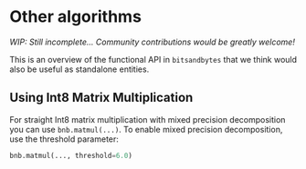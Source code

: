 # Other algorithms
_WIP: Still incomplete... Community contributions would be greatly welcome!_

This is an overview of the functional API in `bitsandbytes` that we think would also be useful as standalone entities.

## Using Int8 Matrix Multiplication

For straight Int8 matrix multiplication with mixed precision decomposition you can use ``bnb.matmul(...)``. To enable mixed precision decomposition, use the threshold parameter:

```py
bnb.matmul(..., threshold=6.0)
```
